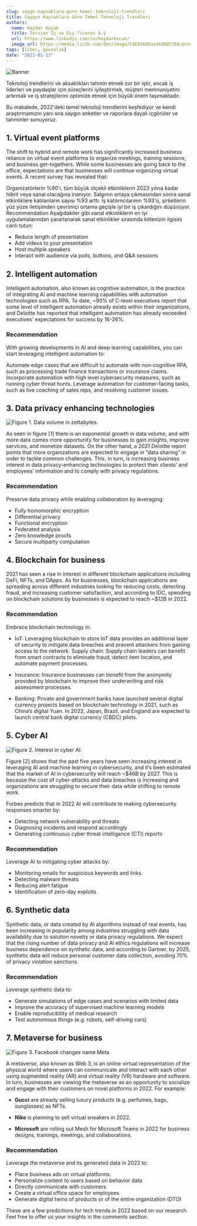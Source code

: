 ```yaml
---
slug: saygn-kaynaklara-gore-temel-teknoloji-trendleri
title: Saygın Kaynaklara Göre Temel Teknoloji Trendleri
authors:
  name: Haydar Koçak
  title: Terzion İç ve Dış Ticaret A.Ş
  url: https://www.linkedin.com/in/haydarkocak/
  image_url: https://media.licdn.com/dms/image/C4E03AQGuv4kXNQt7EA/profile-displayphoto-shrink_800_800/0/1637569961067?e=1687392000&v=beta&t=U13jOalcnEy9KUZ6u409piQTXC0RHyv6qAmDv9JX9Kw
tags: [siber, güvenlik]
date: "2023-01-13"
---
```


![Banner](./img/saygn-kaynaklara-gore-banner.png)

Teknoloji trendlerini ve aksaklıkları tahmin etmek zor bir iştir, ancak iş liderleri ve paydaşlar için süreçlerini iyileştirmek, müşteri memnuniyetini artırmak ve iş stratejilerini optimize etmek için büyük önem taşımaktadır.

Bu makalede, 2022'deki temel teknoloji trendlerini keşfediyor ve kendi araştırmamızın yanı sıra saygın anketler ve raporlara dayalı içgörüler ve tahminler sunuyoruz.

<!--truncate-->

## 1. Virtual event platforms
The shift to hybrid and remote work has significantly increased business reliance on virtual event platforms to organize meetings, training sessions, and business get-togethers. While some businesses are going back to the office, expectations are that businesses will continue organizing virtual events. A recent survey has revealed that:

Organizatörlerin %90'ı, tüm büyük ölçekli etkinliklerin 2023 yılına kadar hibrit veya sanal olacağına inanıyor.
Salgının ortaya çıkmasından sonra sanal etkinliklere katılanların sayısı %93 arttı.
İş katılımcılarının %93'ü, şirketlerin yüz yüze iletişimden çevrimiçi ortama geçişle iyi bir iş çıkardığını düşünüyor.
Recommendation
Aşağıdakiler gibi sanal etkinliklerin en iyi uygulamalarından yararlanarak sanal etkinlikler sırasında kitlenizin ilgisini canlı tutun:

- Reduce length of presentation
- Add videos to your presentation
- Host multiple speakers
- Interact with audience via polls, buttons, and Q&A sessions

## 2. Intelligent automation

Intelligent automation, also known as cognitive automation, is the practice of integrating AI and machine learning capabilities with automation technologies such as RPA. To date, ~90% of C-level executives report that some level of intelligent automation already exists within their organizations, and Deloitte has reported that intelligent automation has already exceeded executives’ expectations for success by 16-26%.

### Recommendation

With growing developments in AI and deep learning capabilities, you can start leveraging intelligent automation to:

Automate edge cases that are difficult to automate with non-cognitive RPA, such as processing trade finance transactions or insurance claims.
Incorporate automation with high level cybersecurity measures, such as running cyber threat hunts.
Leverage automation for customer-facing tasks, such as live coaching of sales reps, and resolving customer issues.

## 3. Data privacy enhancing technologies

![Figure 1. Data volume in zettabytes.](./img/saygn-kaynaklara-gore-Data-privacy.png)

As seen in figure [1] there is an exponential growth in data volume, and with more data comes more opportunity for businesses to gain insights, improve services, and monetize datasets. On the other hand, a 2021 Deloitte report points that more organizations are expected to engage in “data sharing” in order to tackle common challenges. This, in turn, is increasing business interest in data privacy-enhancing technologies to protect their clients’ and employees’ information and to comply with privacy regulations.

### Recommendation
Preserve data privacy while enabling collaboration by leveraging:

- Fully homomorphic encryption
- Differential privacy
- Functional encryption
- Federated analysis
- Zero knowledge proofs
- Secure multiparty computation

## 4. Blockchain for business

2021 has seen a rise in interest in different blockchain applications including DeFi, NFTs, and DApps. As for businesses, blockchain applications are spreading across different industries looking for reducing costs, detecting fraud, and increasing customer satisfaction, and according to IDC, spending on blockchain solutions by businesses is expected to reach ~$12B in 2022.

### Recommendation

Embrace blockchain technology in:

- IoT: Leveraging blockchain to store IoT data provides an additional layer of security to mitigate data breaches and prevent attackers from gaining access to the network.
Supply chain: Supply chain leaders can benefit from smart contracts to eliminate fraud, detect item location, and automate payment processes.

- Insurance: Insurance businesses can benefit from the anonymity provided by blockchain to improve their underwriting and risk assessment processes.

- Banking: Private and government banks have launched several digital currency projects based on blockchain technology in 2021, such as China’s digital Yuan. In 2022, Japan, Brazil, and England are expected to launch central bank digital currency (CBDC) pilots.

## 5. Cyber AI

![Figure 2. Interest in cyber AI.](./img/saygn-kaynaklara-gore-interest-in-cyber-AI.png)

Figure [2] shows that the past five years have seen increasing interest in leveraging AI and machine learning in cybersecurity, and it’s been estimated that the market of AI in cybersecurity will reach ~$46B by 2027. This is because the cost of cyber-attacks and data breaches is increasing and organizations are struggling to secure their data while shifting to remote work.

Forbes predicts that in 2022 AI will contribute to making cybersecurity responses smarter by:

- Detecting network vulnerability and threats
- Diagnosing incidents and respond accordingly
- Generating continuous cyber threat intelligence (CTI) reports

### Recommendation

Leverage AI to mitigating cyber attacks by:

- Monitoring emails for suspicious keywords and links.
- Detecting malware threats
- Reducing alert fatigue
- Identification of zero-day exploits

## 6. Synthetic data

Synthetic data, or data created by AI algorithms instead of real events, has been increasing in popularity among industries struggling with data availability due to solution novelty or data privacy regulations. We expect that the rising number of data privacy and AI ethics regulations will increase business dependence on synthetic data, and according to Gartner, by 2025, synthetic data will reduce personal customer data collection, avoiding 70% of privacy violation sanctions.

### Recommendation

Leverage synthetic data to:

- Generate simulations of edge cases and scenarios with limited data
- Improve the accuracy of supervised machine learning models
- Enable reproducibility of medical research
- Test autonomous things (e.g. robots, self-driving cars)

## 7. Metaverse for business

![Figure 3. Facebook changes name Meta](./img/saygn-kaynaklara-gore-company.png)

A metaverse, also known as Web 3, is an online virtual representation of the physical world where users can communicate and interact with each other using augmented reality (AR) and virtual reality (VR) hardware and software. In turn, businesses are viewing the metaverse as an opportunity to socialize and engage with their customers on novel platforms in 2022. For example:

- **Gucci** are already selling luxury products (e.g. perfumes, bags, sunglasses) as NFTs.

- **Nike** is planning to sell virtual sneakers in 2022.

- **Microsoft** are rolling out Mesh for Microsoft Teams in 2022 for business designs, trainings, meetings, and collaborations.

### Recommendation

Leverage the metaverse and its generated data in 2022 to:

- Place business ads on virtual platforms.
- Personalize content to users based on behavior data
- Directly communicate with customers
- Create a virtual office space for employees
- Generate digital twins of products or of the entire organization (DTO)

These are a few predictions for tech trends in 2022 based on our research. Feel free to offer us your insights in the comments section.